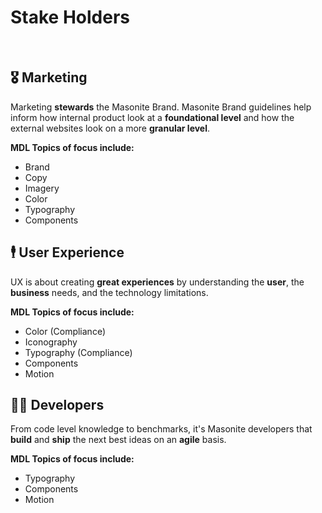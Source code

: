 
<Meta title="Overview|Stake Holders" />

# Stake Holders

<br />

## 🎖 Marketing

Marketing **stewards** the Masonite Brand. Masonite Brand guidelines help inform how internal product look at a **foundational level** and how the external websites look on a more **granular level**.

**MDL Topics of focus include:**

- Brand
- Copy
- Imagery
- Color
- Typography
- Components

## 🕴 User Experience

UX is about creating **great experiences** by understanding the **user**, the **business** needs, and the technology limitations.

**MDL Topics of focus include:**

- Color (Compliance)
- Iconography
- Typography (Compliance)
- Components
- Motion

## 🏋️‍♂️ Developers

From code level knowledge to benchmarks, it's Masonite developers that **build** and **ship** the next best ideas on an **agile** basis.

**MDL Topics of focus include:**

- Typography
- Components
- Motion
